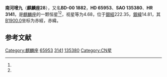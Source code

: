 {{Starbox begin
| name = 麒麟座28
}}
{{Starbox observe
| epoch = [[J2000.0|J2000.0]]
| constell = [[麒麟座|麒麟座]]<ref name=SIMBAD>{{cite web
 | url=http://simbad.u-strasbg.fr/simbad/sim-id?Ident=HR+3141
 | title =Pulsating variable Star
 | publisher=Centre de Données astronomiques de Strasbourg
 | work=SIMBAD
 | accessdate=2012-07-13}}</ref><ref name=DATA>{{cite web
 | url=http://vizier.u-strasbg.fr/viz-bin/VizieR-5?-out.add=.&-source=5050&-corr=PK=HR&-out.max=9999&HR=3141
 | title=VizieR Detailed Page
 | accessdate=2012-07-13
 | archive-date=2016-03-05
 | archive-url=https://web.archive.org/web/20160305000915/http://vizier.u-strasbg.fr/viz-bin/VizieR-5?-out.add=.&-source=5050&-corr=PK=HR&-out.max=9999&HR=3141
 | dead-url=no
 }}</ref>
| 星官 = 
| ra = {{RA|8|1|13.3}}<ref name=SIMBAD /><ref name=DATA />
| dec = {{DEC|-1|23|33}}<ref name=SIMBAD /><ref name=DATA />
| appmag_v = 4.68<ref name=SIMBAD /><ref name=DATA />
}}
{{Starbox character
| class = K4III<ref name=SIMBAD /><ref name=DATA />
| b-v = 1.49<ref name=SIMBAD /><ref name=DATA />
| u-b = 1.78<ref name=SIMBAD /><ref name=DATA />
| r-i = 0.83<ref name=SIMBAD /><ref name=DATA />
| variable = 
}}
{{Starbox astrometry
| radial_v = 1.78
| prop_mo_ra = 27
| parallax = 0.009
| p_error = 
}}
{{Starbox catalog
| names =BD-00 1882，[[SAO星表|SAO]] 135380，[[HD星表|HD]] 65953，[[HR星表|HR]] 3141}}
{{Starbox reference |Simbad=HR+3141}}
{{Starbox end}}

'''南河增九'''（'''麒麟座28'''），又名'''BD-00 1882'''，'''HD 65953'''、'''SAO 135380'''、'''HR 3141'''，是[[麒麟座|麒麟座]]的一颗恒星<ref name=SIMBAD /><ref name=DATA />，视星等为4.68，位于[[銀道座標系|銀經]]222.35，[[銀道座標系|銀緯]]14.81，其[[B1900.0|B1900.0]]坐标为赤經{{RA|7|56|8}}，赤緯{{DEC|-1|14.81|54}}。

== 参考文献 ==
{{reflist}}

{{star-stub}}

{{麒麟座恒星}}
{{星官|南河|3|11}}
[[Category:麒麟座|Category:麒麟座]]
[[Category:HD和HDE天體|65953]]
[[Category:HR天體|3141]]
[[Category:SAO天體|135380]]
[[Category:CN星|Category:CN星]]